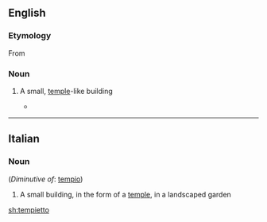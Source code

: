 ==English==

===Etymology===
From {{etyl|it|en}} {{m|it|tempietto}}

===Noun===
{{en-noun}}

# {{label|en|architecture}} A small, [[temple]]-like building
#* {{quote-news|2007|January 21|Christopher Gray|Bankers Trust: The Building Known for Its Ziggurat Top|New York Times|url=http://www.nytimes.com/2007/01/21/realestate/21scap.html
|passage=Trowbridge & Livingston designed a chubby granite tower in the neo-Classical style topped not by a '''tempietto''', a cupola or a spire — all used in previous high buildings — but a steep, massive pyramid of 24 steps.}}

----

==Italian==

===Noun===
{{it-noun|m}} (''Diminutive of'': [[tempio]])

# A small building, in the form of a [[temple]], in a landscaped garden

[[sh:tempietto]]
